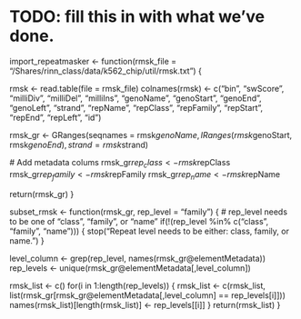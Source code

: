 # TODO: fill this in with what we've done.

import_repeatmasker <- function(rmsk_file = "/Shares/rinn_class/data/k562_chip/util/rmsk.txt") {
  
  rmsk <- read.table(file = rmsk_file)
  colnames(rmsk) <- c("bin", "swScore", "milliDiv", "milliDel", "milliIns",
                      "genoName", "genoStart", "genoEnd", "genoLeft", "strand",
                      "repName", "repClass", "repFamily", "repStart",	"repEnd",
                      "repLeft",	"id")
  
  rmsk_gr <- GRanges(seqnames = rmsk$genoName,
                     IRanges(rmsk$genoStart, rmsk$genoEnd),
                     strand = rmsk$strand)
  
  # Add metadata colums
  rmsk_gr$rep_class <- rmsk$repClass
  rmsk_gr$rep_family <- rmsk$repFamily
  rmsk_gr$rep_name <- rmsk$repName
  
  return(rmsk_gr)
}

subset_rmsk <- function(rmsk_gr, rep_level = "family") {
  # rep_level needs to be one of "class", "family", or "name"
  if(!(rep_level %in% c("class", "family", "name"))) {
    stop("Repeat level needs to be either: class, family, or name.")
  } 
  
  level_column <- grep(rep_level, names(rmsk_gr@elementMetadata))
  rep_levels <- unique(rmsk_gr@elementMetadata[,level_column])
  
  rmsk_list <- c()
  for(i in 1:length(rep_levels)) {
    rmsk_list <- c(rmsk_list, list(rmsk_gr[rmsk_gr@elementMetadata[,level_column] == rep_levels[i]]))
    names(rmsk_list)[length(rmsk_list)] <- rep_levels[[i]]
  }
  return(rmsk_list)
}

